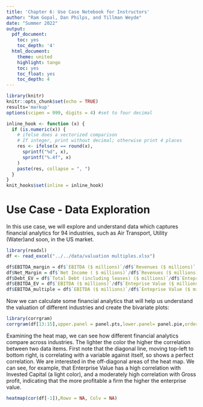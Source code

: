 ```yaml
---
title: 'Chapter 6: Use Case Notebook for Instructors'
author: "Ram Gopal, Dan Philps, and Tillman Weyde"
date: "Summer 2022"
output:
  pdf_document:
    toc: yes
    toc_depth: '4'
  html_document:
    theme: united
    highlight: tango
    toc: yes
    toc_float: yes
    toc_depth: 4
---
```


```r
library(knitr)
knitr::opts_chunk$set(echo = TRUE)
results='markup' 
options(scipen = 999, digits = 4) #set to four decimal 

inline_hook <- function (x) {
  if (is.numeric(x)) {
    # ifelse does a vectorized comparison
    # If integer, print without decimal; otherwise print 4 places
    res <- ifelse(x == round(x),
      sprintf("%d", x),
      sprintf("%.4f", x)
    )
    paste(res, collapse = ", ")
  }
}
knit_hooks$set(inline = inline_hook)

```

# Use Case - Data Exploration

In this use case, we will explore and understand data which captures financial analytics for 94 industries, such as Air Transport, Utility (Water)and soon, in the US market. 


```r
library(readxl)
df <- read_excel("../../data/valuation multiples.xlsx")

df$EBITDA_margin = df$`EBITDA ($ millions)`/df$`Revenues ($ millions)` 
df$Net_Margin = df$`Net Income ( $ millions)`/df$`Revenues ($ millions)` 
df$Debt_EV = df$`Total Debt (including leases) ($ millions)`/df$`Enteprise Value ($ millions)` 
df$EBITDA_EV = df$`EBITDA ($ millions)`/df$`Enteprise Value ($ millions)` 
df$EBITDA_multiple = df$`EBITDA ($ millions)`/df$`Enteprise Value ($ millions)` 
```

Now we can calculate some financial analytics that will help us understand the valuation of different industries and create the bivariate plots: 

```r
library(corrgram)
corrgram(df[13:15],upper.panel = panel.pts,lower.panel= panel.pie,order = T )
```

Examining the heat map, we can see how different financial analytics compare across industries. The lighter the color the higher the correlation between two data items. First note that the diagonal line, moving top-left to bottom right, is correlating with a variable against itself, so shows a perfect correlation. We are interested in the off-diagonal areas of the heat map.   We can see, for example, that Enterprise Value has a high correlation with Invested Capital (a light color), and a moderately high correlation with Gross profit, indicating that the more profitable a firm the higher the enterprise value. 

```r
heatmap(cor(df[-1]),Rowv = NA, Colv = NA)
```












